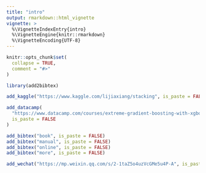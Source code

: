 ```yaml
---
title: "intro"
output: rmarkdown::html_vignette
vignette: >
  %\VignetteIndexEntry{intro}
  %\VignetteEngine{knitr::rmarkdown}
  %\VignetteEncoding{UTF-8}
---
```


```r
knitr::opts_chunk$set(
  collapse = TRUE,
  comment = "#>"
)
```

```r
library(add2bibtex)
```

```r
add_kaggle("https://www.kaggle.com/lijiaxiang/stacking", is_paste = FALSE)
```

```r
add_datacamp(
  "https://www.datacamp.com/courses/extreme-gradient-boosting-with-xgboost",
  is_paste = FALSE
)
```

```r
add_bibtex("book", is_paste = FALSE)
add_bibtex("manual", is_paste = FALSE)
add_bibtex("online", is_paste = FALSE)
add_bibtex("more", is_paste = FALSE)
```

```r
add_wechat("https://mp.weixin.qq.com/s/2-1taZ5o4uzVcGMe5u4P-A", is_paste = FALSE)
```


